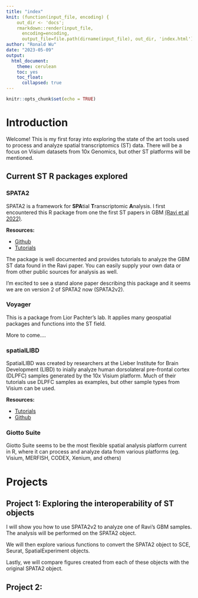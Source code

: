 ```yaml
---
title: "index"
knit: (function(input_file, encoding) {
    out_dir <- 'docs';
    rmarkdown::render(input_file,
      encoding=encoding,
      output_file=file.path(dirname(input_file), out_dir, 'index.html'))})
author: "Ronald Wu"
date: "2023-05-09"
output: 
  html_document:
    theme: cerulean
    toc: yes
    toc_float:
      collapsed: true
---
```


```r
knitr::opts_chunk$set(echo = TRUE)
```

# Introduction

Welcome! This is my first foray into exploring the state of the art tools used to process and analyze spatial transcriptomics (ST) data. There will be a focus on Visium datasets from 10x Genomics, but other ST platforms will be mentioned.

## Current ST R packages explored {.tabset}

### SPATA2

SPATA2 is a framework for **SPA**tial **T**ranscriptomic **A**nalysis. I first encountered this R package from one the first ST papers in GBM [(Ravi et al 2022)](https://www.cell.com/cancer-cell/fulltext/S1535-6108(22)00220-3). 

**Resources:**

- [Github](https://github.com/theMILOlab/SPATA2)
- [Tutorials](https://themilolab.github.io/SPATA2/)

The package is well documented and provides tutorials to analyze the GBM ST data found in the Ravi paper. You can easily supply your own data or from other public sources for analysis as well.

I'm excited to see a stand alone paper describing this package and it seems we are on version 2 of SPATA2 now (SPATA2v2).

### Voyager

This is a package from Lior Pachter's lab. It applies many geospatial packages and functions into the ST field. 

More to come....

### spatialLIBD

SpatialLIBD was created by researchers at the Lieber Institute for Brain Development (LIBD) to inially analyze human dorsolateral pre-frontal cortex (DLPFC) samples generated by the 10x Visium platform. Much of their tutorials use DLPFC samples as examples, but other sample types from Visium can be used.

**Resources:**

- [Tutorials](https://research.libd.org/spatialLIBD/articles/spatialLIBD.html)
- [Github](https://github.com/LieberInstitute/spatialLIBD/)

### Giotto Suite

Giotto Suite seems to be the most flexible spatial analysis platform current in R, where it can process and analyze data from various platforms (eg. Visium, MERFISH, CODEX, Xenium, and others)

# Projects

## Project 1: Exploring the interoperability of ST objects

I will show you how to use SPATA2v2 to analyze one of Ravi's GBM samples. The analysis will be performed on the SPATA2 object.

We will then explore various functions to convert the SPATA2 object to SCE, Seurat, SpatialExperiment objects. 

Lastly, we will compare figures created from each of these objects with the original SPATA2 object.

## Project 2: 